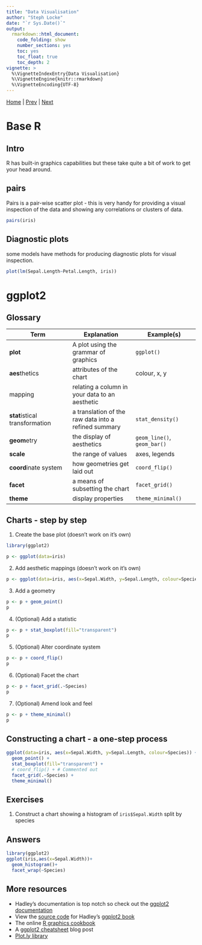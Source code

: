 ```yaml
---
title: "Data Visualisation"
author: "Steph Locke"
date: "`r Sys.Date()`"
output: 
  rmarkdown::html_document: 
    code_folding: show
    number_sections: yes
    toc: yes
    toc_float: true
    toc_depth: 2
vignette: >
  %\VignetteIndexEntry{Data Visualisation}
  %\VignetteEngine{knitr::rmarkdown}
  %\VignetteEncoding{UTF-8}
---
```


[Home](index.html) | [Prev](DataManipulation.html) | [Next](DataIOSQLServer.html)

# Base R {.tabset}
## Intro
R has built-in graphics capabilities but these take quite a bit of work to get your head around.

## pairs
Pairs is a pair-wise scatter plot - this is very handy for providing a visual inspection of the data and showing any correlations or clusters of data.
```r
pairs(iris)
```

## Diagnostic plots
some models have methods for producing diagnostic plots for visual inspection.
```r
plot(lm(Sepal.Length~Petal.Length, iris))
```

# ggplot2 {.tabset}
<!-- Source: github.com/stephlocke/Rtraining/inst/handouts/dataviz/chartintro -->

## Glossary

Term | Explanation | Example(s)
------------- | ------------- | -------------
**plot** | A plot using the grammar of graphics | `ggplot()`
**aes**thetics | attributes of the chart | colour, x, y
mapping | relating a column in your data to an aesthetic  |
**stat**istical transformation | a translation of the raw data into a refined summary | `stat_density()`
**geom**etry | the display of aesthetics | `geom_line()`, `geom_bar()`
**scale** | the range of values | axes, legends
**coord**inate system|  how geometries get laid out | `coord_flip()`
**facet** | a means of subsetting the chart | `facet_grid()`
**theme** | display properties | `theme_minimal()`


## Charts - step by step

 1. Create the base plot (doesn't work on it's own)
```r
library(ggplot2)

p <- ggplot(data=iris)
```

 2. Add aesthetic mappings (doesn't work on it's own)
```r
p <- ggplot(data=iris, aes(x=Sepal.Width, y=Sepal.Length, colour=Species))
```

 3. Add a geometry
```r
p <- p + geom_point()
p
```

 4. (Optional) Add a statistic
 
```r
p <- p + stat_boxplot(fill="transparent")
p
```

 5. (Optional) Alter coordinate system
 
```r
p <- p + coord_flip()
p
```

 6. (Optional) Facet the chart
 
```r
p <- p + facet_grid(.~Species)
p
```

 7. (Optional) Amend look and feel

```r
p <- p + theme_minimal()
p
```

## Constructing a chart - a one-step process
```r
ggplot(data=iris, aes(x=Sepal.Width, y=Sepal.Length, colour=Species)) + 
  geom_point() +
  stat_boxplot(fill="transparent") +
  # coord_flip() + # Commented out
  facet_grid(.~Species) +
  theme_minimal()

```

## Exercises
1. Construct a chart showing a histogram of `iris$Sepal.Width` split by species

## Answers
```r
library(ggplot2)
ggplot(iris,aes(x=Sepal.Width))+
  geom_histogram()+
  facet_wrap(~Species)
```

## More resources

 - Hadley's documentation is top notch so check out the [ggplot2 documentation](http://docs.ggplot2.org/current/)
 - View the [source code](https://github.com/hadley/ggplot2-book) for Hadley's [ggplot2 book](http://www.amazon.co.uk/ggplot2-Elegant-Graphics-Data-Analysis/dp/0387981403/ref=asap_bc?ie=UTF8)
 - The online [R graphics cookbook](http://www.cookbook-r.com/Graphs/)
 - A [ggplot2 cheatsheet](http://zevross.com/blog/2014/08/04/beautiful-plotting-in-r-a-ggplot2-cheatsheet-3/) blog post
 - [Plot.ly library](https://plot.ly/ggplot2/)
